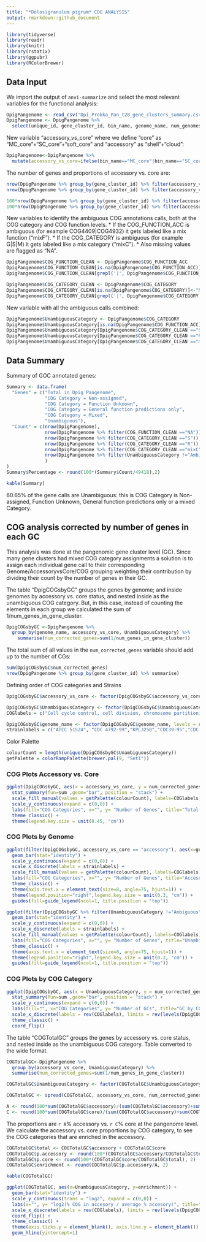 ```yaml
---
title: "*Dolosigranulum pigrum* COG ANALYSIS"
output: rmarkdown::github_document
---
```


```r
library(tidyverse)
library(readr)
library(knitr)
library(rstatix)
library(ggpubr)
library(RColorBrewer)
```

## Data Input

We import the output of `anvi-summarize` and select the most relevant variables for the functional analysis:
```r
DpigPangenome <- read_csv("Dpi_Prokka_Pan_t28_gene_clusters_summary.csv")
DpigPangenome <- DpigPangenome %>%
  select(unique_id, gene_cluster_id, bin_name, genome_name, num_genomes_gene_cluster_has_hits, num_genes_in_gene_cluster, `Prokka:Prodigal_ACC`, `Prokka:Prodigal`, COG_CATEGORY, COG_FUNCTION, COG_FUNCTION_ACC)
```

New variable "accessory_vs_core" where we define "core" as "MC_core"+"SC_core"+"soft_core" and "accessory" as "shell"+"cloud":
```r
DpigPangenome<-DpigPangenome %>%
  mutate(accessory_vs_core=ifelse(bin_name=="MC_core"|bin_name=="SC_core"|bin_name=="soft_core","core","accessory"))
```

The number of genes and proportions of accessory vs. core are:
```r
nrow(DpigPangenome %>% group_by(gene_cluster_id) %>% filter(accessory_vs_core =="accessory") %>% summarise)
nrow(DpigPangenome %>% group_by(gene_cluster_id) %>% filter(accessory_vs_core =="core") %>% summarise)

100*nrow(DpigPangenome %>% group_by(gene_cluster_id) %>% filter(accessory_vs_core =="accessory") %>% summarise)/nrow(DpigPangenome %>% group_by(gene_cluster_id) %>% summarise)
100*nrow(DpigPangenome %>% group_by(gene_cluster_id) %>% filter(accessory_vs_core =="core") %>% summarise)/nrow(DpigPangenome %>% group_by(gene_cluster_id) %>% summarise)
```

New variables to identify the ambiguous COG annotations calls, both at the COG category and COG function levels.
* If the COG_FUNCTION_ACC is ambiguous (for example COG4409|COG4932) it gets labeled like a mix function ("mixF"). 
* If the COG_CATEGORY is ambiguous (for example G|S|M) it gets labeled like a mix category ("mixC"). 
* Also missing values are flagged as "NA".
```r
DpigPangenome$COG_FUNCTION_CLEAN <- DpigPangenome$COG_FUNCTION_ACC
DpigPangenome$COG_FUNCTION_CLEAN[is.na(DpigPangenome$COG_FUNCTION_ACC)]<-"NA"
DpigPangenome$COG_FUNCTION_CLEAN[grepl('|', DpigPangenome$COG_FUNCTION_ACC,fixed=TRUE)]<-"mixF"

DpigPangenome$COG_CATEGORY_CLEAN <- DpigPangenome$COG_CATEGORY
DpigPangenome$COG_CATEGORY_CLEAN[is.na(DpigPangenome$COG_CATEGORY)]<-"NA"
DpigPangenome$COG_CATEGORY_CLEAN[grepl('|', DpigPangenome$COG_CATEGORY,fixed=TRUE)]<-"mixC"
```

New variable with all the ambiguous calls combined:
```r
DpigPangenome$UnambiguousCategory <- DpigPangenome$COG_CATEGORY
DpigPangenome$UnambiguousCategory[is.na(DpigPangenome$COG_FUNCTION_ACC)]<- "Ambiguous"
DpigPangenome$UnambiguousCategory[DpigPangenome$COG_CATEGORY_CLEAN =="S"]<- "Ambiguous"
DpigPangenome$UnambiguousCategory[DpigPangenome$COG_CATEGORY_CLEAN =="R"]<- "Ambiguous"
DpigPangenome$UnambiguousCategory[DpigPangenome$COG_CATEGORY_CLEAN =="mixC"]<- "Ambiguous"
```

## Data Summary

Summary of GOC annotated genes:
```r
Summary <- data.frame(
  "Genes" = c("Total in Dpig Pangenome", 
              "COG Category = Non-assigned", 
              "COG Category = Function Unknown", 
              "COG Category = General function predictions only",
              "COG Category = Mixed",
              "Unambiguous"),
  "Count" = c(nrow(DpigPangenome), 
              nrow(DpigPangenome %>% filter(COG_FUNCTION_CLEAN =="NA")), 
              nrow(DpigPangenome %>% filter(COG_CATEGORY_CLEAN =="S")),
              nrow(DpigPangenome %>% filter(COG_CATEGORY_CLEAN =="R")),
              nrow(DpigPangenome %>% filter(COG_CATEGORY_CLEAN =="mixC")),
              nrow(DpigPangenome %>% filter(UnambiguousCategory !="Ambiguous"))
              )
)
Summary$Percentage <- round(100*(Summary$Count/49418),2)
```
```r
kable(Summary)
```
60.65% of the gene calls are Unambiguous: this is COG Category is Non-assigned, Function Unknown, General function predictions only or a mixed Category.

## COG analysis corrected by number of genes in each GC

This analysis was done at the pangenomic gene cluster level (GC). Since many gene clusters had mixed COG category assignments a solution is to assign each individual gene call to their corresponding Genome/AccessoryvsCore/COG grouping weighting their contribution by dividing their count by the number of genes in their GC.

The table "DpigCOGsbyGC" groups the genes by genome; and inside genomes by accessory vs. core status, and nested inside as the unambiguous COG category. But, in this case, instead of counting the elements in each group we calculated the sum of 1/num_genes_in_gene_cluster.

```r
DpigCOGsbyGC <-DpigPangenome %>%
  group_by(genome_name, accessory_vs_core, UnambiguousCategory) %>%
    summarise(num_corrected_genes=sum(1/num_genes_in_gene_cluster))
```

The total sum of all values in the `num_corrected_genes` variable should add up to the number of CGs:
```r
sum(DpigCOGsbyGC$num_corrected_genes)
nrow(DpigPangenome %>% group_by(gene_cluster_id) %>% summarise)
```

Defining order of COG categories and Strains
```r
DpigCOGsbyGC$accessory_vs_core <- factor(DpigCOGsbyGC$accessory_vs_core)

DpigCOGsbyGC$UnambiguousCategory <- factor(DpigCOGsbyGC$UnambiguousCategory, levels = c("D","M","N","O","T","U","V","J","K","L","X","C","E","F","G","H","I","P","Q","Ambiguous"))
COGlabels = c("Cell cycle control, cell division, chromosome partitioning","Cell wall/membrane/envelope biogenesis","Cell Motility","Post-translational modification, protein turnover, and chaperones","Signal transduction mechanisms","Intracellular trafficking, secretion, and vesicular transport","Defense mechanisms","Translation, ribosomal structure and biogenesis","Transcription","Replication, recombination and repair","Mobilome: prophages, transposons","Energy production and conversion","Amino acid transport and metabolism","Nucleotide transport and metabolism","Carbohydrate transport and metabolism","Coenzyme transport and metabolism","Lipid transport and metabolism","Inorganic ion transport and metabolism","Secondary metabolites biosynthesis, transport, and catabolism","Ambiguous")

DpigCOGsbyGC$genome_name <- factor(DpigCOGsbyGC$genome_name, levels = c("Dpigrum_ATCC_51524", "Dpigrum_KPL1939_CDC4792_99","Dpigrum_KPL3250","Dpigrum_KPL1922_CDC39_95","Dpigrum_KPL1934_CDC4709_98","Dpigrum_KPL1930_CDC2949_98","Dpigrum_KPL1933_CDC4545_98","Dpigrum_KPL3033","Dpigrum_KPL3256","Dpigrum_KPL3264","Dpigrum_KPL1914","Dpigrum_KPL1931_CDC4294_98","Dpigrum_KPL3077","Dpigrum_KPL1932_CDC4420_98","Dpigrum_KPL1938_CDC4791_99","Dpigrum_KPL3050","Dpigrum_KPL3274","Dpigrum_KPL1937_CDC4199_99","Dpigrum_KPL3246","Dpigrum_KPL3070","Dpigrum_KPL3084","Dpigrum_KPL3911","Dpigrum_KPL3043","Dpigrum_KPL3065","Dpigrum_KPL3086","Dpigrum_KPL3090","Dpigrum_KPL3052","Dpigrum_KPL3069"))
strainlabels = c("ATCC 51524", "CDC 4792-99","KPL3250","CDC39-95","CDC 4709-98","CDC 2949-98","CDC 4545-98","KPL3033","KPL3256","KPL3264","KPL1914","CDC 4294-98","KPL3077","CDC 4420-98","CDC 4791-99","KPL3050","KPL3274","CDC 4199-99","KPL3246","KPL3070","KPL3084","KPL3911","KPL3043","KPL3065","KPL3086","KPL3090","KPL3052","KPL3069")
```

Color Palette
```r
colourCount = length(unique(DpigCOGsbyGC$UnambiguousCategory))
getPalette = colorRampPalette(brewer.pal(9, "Set1"))
```

### COG Plots Accessory vs. Core

```r
ggplot(DpigCOGsbyGC, aes(x = accessory_vs_core, y = num_corrected_genes, fill = UnambiguousCategory)) +
  stat_summary(fun=sum ,geom="bar", position = "stack") +
  scale_fill_manual(values = getPalette(colourCount), labels=COGlabels) +
  scale_y_continuous(expand = c(0,0)) + 
  labs(fill="COG Categories", x="", y= "Number of Genes", title="Total number of genes in the Accesory vs Core (fun=sum)") +
  theme_classic() +
  theme(legend.key.size = unit(0.45, "cm")) 
```

### COG Plots by Genome

```r
ggplot(filter(DpigCOGsbyGC, accessory_vs_core == "accessory"), aes(x=genome_name, y=num_corrected_genes, fill=UnambiguousCategory)) +
  geom_bar(stat="identity") + 
  scale_y_continuous(expand = c(0,0)) + 
  scale_x_discrete(labels = strainlabels) +
  scale_fill_manual(values = getPalette(colourCount), labels=COGlabels) + 
  labs(fill="COG Categories", x="", y= "Number of Genes", title="Accesory genes by COG category") +
  theme_classic() + 
  theme(axis.text.x = element_text(size=8, angle=75, hjust=1)) +
  theme(legend.position="right",legend.key.size = unit(0.3, "cm")) +
  guides(fill=guide_legend(ncol=1, title.position = "top")) 
```

```r
ggplot(filter(DpigCOGsbyGC %>% filter(UnambiguousCategory !="Ambiguous"), accessory_vs_core == "accessory"), aes(x=genome_name, y=num_corrected_genes, fill=UnambiguousCategory)) +
  geom_bar(stat="identity") + 
  scale_y_continuous(expand = c(0,0)) + 
  scale_x_discrete(labels = strainlabels) +
  scale_fill_manual(values = getPalette(colourCount), labels=COGlabels) + 
  labs(fill="COG Categories", x="", y= "Number of Genes", title="Unambiguous accesory genes by COG category") +
  theme_classic() + 
  theme(axis.text.x = element_text(size=8, angle=75, hjust=1)) +
  theme(legend.position="right",legend.key.size = unit(0.3, "cm")) +
  guides(fill=guide_legend(ncol=1, title.position = "top")) 
```

### COG Plots by COG Category

```r
ggplot(DpigCOGsbyGC, aes(x = UnambiguousCategory, y = num_corrected_genes, fill = accessory_vs_core)) +
  stat_summary(fun=sum ,geom="bar", position = "stack") +
  scale_y_continuous(expand = c(0,0)) + 
  labs(fill="", x="COG Categories", y= "Number of GCs", title="GC by COG category") +
  scale_x_discrete(labels = rev(COGlabels), limits = rev(levels(DpigCOGsbyGC$UnambiguousCategory))) +
  theme_classic() +
  coord_flip()
```

The table "COGTotalGC" groups the genes by accessory vs. core status, and nested inside as the unambiguous COG category. Table converted to the wide format.
```r
COGTotalGC<-DpigPangenome %>%
  group_by(accessory_vs_core, UnambiguousCategory) %>%
  summarise(num_corrected_genes=sum(1/num_genes_in_gene_cluster))

COGTotalGC$UnambiguousCategory <- factor(COGTotalGC$UnambiguousCategory, levels = c("D","M","N","O","T","U","V","J","K","L","X","C","E","F","G","H","I","P","Q","Ambiguous"))

COGTotalGC <- spread(COGTotalGC, accessory_vs_core, num_corrected_genes)
```

```r
A <- round(100*sum(COGTotalGC$accessory)/(sum(COGTotalGC$accessory)+sum(COGTotalGC$core)), 2)
C <- round(100*sum(COGTotalGC$core)/(sum(COGTotalGC$accessory)+sum(COGTotalGC$core)), 2)
```

The proportions are `r A`% accessory vs. `r C`% core at the pangenome level. We calculate the accessory vs. core proportions by COG category, to see the COG categories that are enriched in the accessory. 
```r
COGTotalGC$total <- COGTotalGC$accessory + COGTotalGC$core
COGTotalGC$p.accessory <- round(100*(COGTotalGC$accessory/COGTotalGC$total), 2)
COGTotalGC$p.core <- round(100*(COGTotalGC$core/COGTotalGC$total), 2)
COGTotalGC$enrichment <- round(COGTotalGC$p.accessory/A, 2)
```

```r
kable(COGTotalGC)
```

```r
ggplot(COGTotalGC, aes(x=UnambiguousCategory, y=enrichment)) +
  geom_bar(stat="identity") + 
  scale_y_continuous(trans = "log2", expand = c(0,0)) + 
  labs(x="", y= "log2(% COG in accesory / average % accesory)", title="GC Enrichment by COG category") +
  scale_x_discrete(labels = rev(COGlabels), limits = rev(levels(DpigCOGsbyGC$UnambiguousCategory))) +
  coord_flip() +
  theme_classic() +
  theme(axis.ticks.y = element_blank(), axis.line.y = element_blank()) +
  geom_hline(yintercept=1)
```

